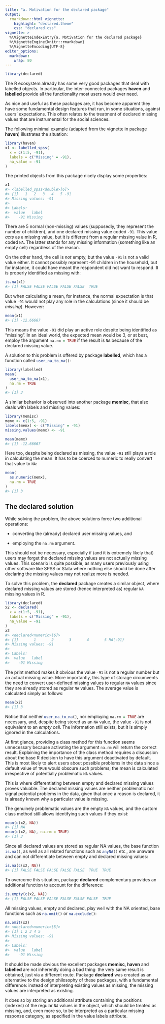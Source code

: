 ```yaml
---
title: "a. Motivation for the declared package"
output:
  rmarkdown::html_vignette:
    highlight: "declared.theme"
    css: "declared.css"
vignette: >
  %\VignetteIndexEntry{a. Motivation for the declared package}
  %\VignetteEngine{knitr::rmarkdown}
  %\VignetteEncoding{UTF-8}
editor_options:
  markdown:
    wrap: 80
---
```





```r
library(declared)
```

The R ecosystem already has some very good packages that deal with labelled
objects. In particular, the inter-connected packages **haven** and **labelled**
provide all the functionality most users would ever need.

As nice and useful as these packages are, it has become apparent they have some
fundamental design features that run, in some situations, against users'
expectations. This often relates to the treatment of declared missing values
that are instrumental for the social sciences.

The following minimal example (adapted from the vignette in package **haven**)
illustrates the situation:


```r
library(haven)
x1 <- labelled_spss(
  x = c(1:5, -91),
  labels = c("Missing" = -91),
  na_value = -91
)
```

The printed objects from this package nicely display some properties:


```r
x1
#> <labelled_spss<double>[6]>
#> [1]   1   2   3   4   5 -91
#> Missing values: -91
#>
#> Labels:
#>  value   label
#>    -91 Missing
```

There are 5 normal (non-missing) values (supposedly, they represent the number
of children), and one declared missing value coded `-91`. This value *acts* as a
missing value, but it is different from a regular missing value in R, coded `NA`.
The latter stands for any missing information (something like an empty cell)
regardless of the reason.

On the other hand, the cell is *not* empty, but the value `-91` is not a valid
value either. It cannot possibly represent -91 children in the household, but
for instance, it could have meant the respondent did not want to respond. It is
properly identified as missing with:


```r
is.na(x1)
#> [1] FALSE FALSE FALSE FALSE FALSE  TRUE
```

But when calculating a mean, for instance, the normal expectation is that value
`-91` would not play any role in the calculations (since it should be *missing*).
However:


```r
mean(x1)
#> [1] -12.66667
```

This means the value `-91` did play an active role despite being identified as
"missing". In an ideal world, the expected mean would be 3, or at best, employ
the argument `na.rm = TRUE`{.R} if the result is `NA` because of the
declared missing value.

A solution to this problem is offered by package **labelled**, which has a
function called `user_na_to_na()`{.R}:


```r
library(labelled)
mean(
  user_na_to_na(x1),
  na.rm = TRUE
)
#> [1] 3
```

A similar behavior is observed into another package **memisc**, that also deals
with labels and missing values:

```r
library(memisc)
memx <- c(1:5, -91)
labels(memx) <- c("Missing" = -91)
missing.values(memx) <- -91

mean(memx)
#> [1] -12.66667
```

Here too, despite being declared as missing, the value `-91` still plays a role
in calculating the mean. It has to be coerced to numeric to really convert that
value to `NA`:

```r
mean(
  as.numeric(memx),
  na.rm = TRUE
)
#> [1] 3
```


## The declared solution

While solving the problem, the above solutions force two additional operations:

-   converting the (already) declared user missing values, and

-   employing the `na.rm` argument.

This should not be necessary, especially if (and it is extremely likely that)
users may forget the declared missing values are not actually missing values.
This scenario is quite possible, as many users previously using other software
like SPSS or Stata where nothing else should be done after declaring the missing
values may not realize more is needed.

To solve this problem, the **declared** package creates a similar object, where
declared missing values are stored (hence interpreted as) regular `NA`
missing values in R.


```r
library(declared)
x2 <- declared(
  x = c(1:5, -91),
  labels = c("Missing" = -91),
  na_value = -91
)
x2
#> <declared<numeric>[6]>
#> [1]       1       2       3       4       5 NA(-91)
#> Missing values: -91
#>
#> Labels:
#>  value   label
#>    -91 Missing
```

The print method makes it obvious the value `-91` is not a regular number but an
actual missing value. More importantly, this type of storage circumvents the
need to convert user-defined missing values to regular `NA` values since
they are already stored as regular `NA` values. The average value is calculated
simply as follows:


```r
mean(x2)
#> [1] 3
```

Notice that neither `user_na_to_na()`{.R}, nor employing `na.rm = TRUE`{.R} are
necessary, and, despite being stored as an `NA` value, the value `-91` is not
equivalent to an *empty cell*. The information still exists, but it is simply
ignored in the calculations.

At first glance, providing a class method for this function seems unnecessary
because activating the argument `na.rm` will return the correct result.
Explaining the importance of the class method requires a discussion about the
base R decision to have this argument deactivated by default. This is most
likely to alert users about possible problems in the data since a default value
of `TRUE` would obscure such problems; the mean is calculated irrespective
of potentially problematic `NA` values.

This is where differentiating between empty and declared missing values proves
valuable. The declared missing values are neither problematic nor signal
potential problems in the data, given that once a reason is declared, it is
already known why a particular value is missing.

The genuinely problematic values are the empty `NA` values, and the custom
class method still allows identifying such values if they exist:


```r
mean(c(x2, NA))
#> [1] NA
mean(c(x2, NA), na.rm = TRUE)
#> [1] 3
```

Since all declared values are stored as regular NA values, the base function
`is.na()`{.R}, as well as all related functions such as `anyNA()`{.R} etc., are
unaware and can not differentiate between empty and declared missing values:


```r
is.na(c(x2, NA))
#> [1] FALSE FALSE FALSE FALSE FALSE  TRUE  TRUE
```

To overcome this situation, package **declared** complementary provides an
additional function to account for the difference:


```r
is.empty(c(x2, NA))
#> [1] FALSE FALSE FALSE FALSE FALSE FALSE  TRUE
```

All missing values, empty and declared, play well with the NA oriented, base
functions such as `na.omit()`{.R} or `na.exclude()`{.R}:


```r
na.omit(x2)
#> <declared<numeric>[5]>
#> [1] 1 2 3 4 5
#> Missing values: -91
#>
#> Labels:
#>  value   label
#>    -91 Missing
```

It should be made obvious the excellent packages **memisc**, **haven** and
**labelled** are not inherently doing a bad thing: the very same result is
obtained, just via a different route. Package **declared** was created as an
alternative to the design philosophy of these packages, with a fundamental
difference: instead of interpreting existing values as missing, the missing
values are interpreted as existing.

It does so by storing an additional attribute containing the positions (indexes)
of the regular `NA` values in the object, which should be treated as
missing, and, even more so, to be interpreted as a particular missing response
category, as specified in the value labels attribute.
